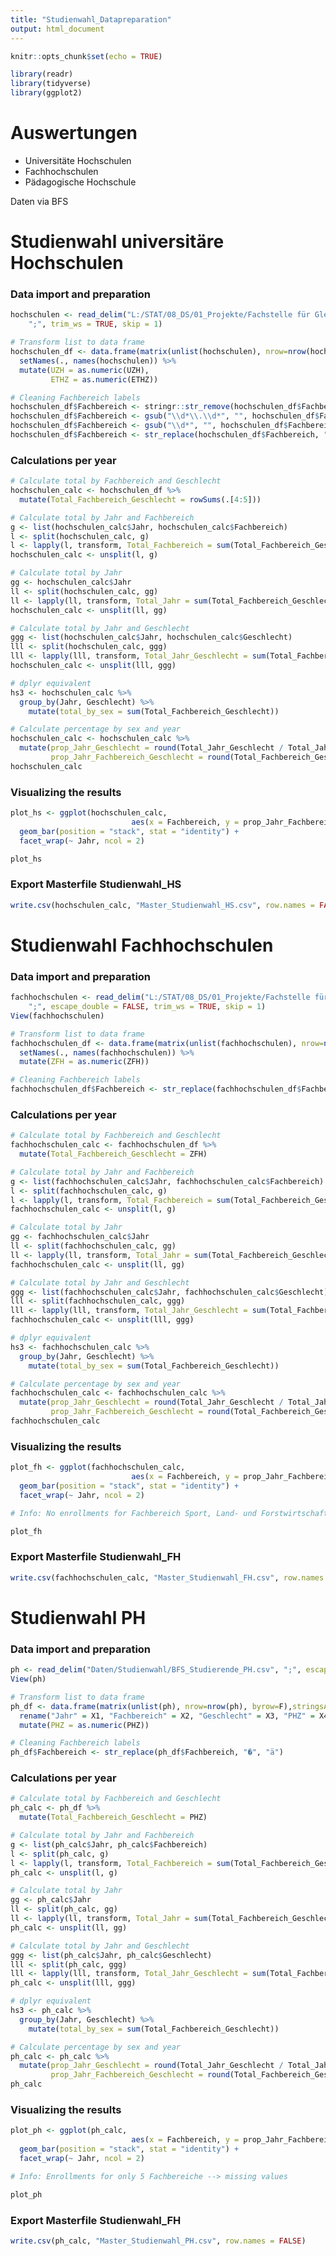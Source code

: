 ```yaml
---
title: "Studienwahl_Datapreparation"
output: html_document
---
```


```r
knitr::opts_chunk$set(echo = TRUE)

library(readr)
library(tidyverse)
library(ggplot2)

```

# Auswertungen

- Universitäte Hochschulen
- Fachhochschulen
- Pädagogische Hochschule

Daten via BFS

# Studienwahl universitäre Hochschulen

### Data import and preparation

```r

hochschulen <- read_delim("L:/STAT/08_DS/01_Projekte/Fachstelle für Gleichstellung/2020/Infoplattform_Berufswahl/Daten/Studienwahl/BFS_Studierende_Hochschulen.csv", 
    ";", trim_ws = TRUE, skip = 1)

# Transform list to data frame
hochschulen_df <- data.frame(matrix(unlist(hochschulen), nrow=nrow(hochschulen), byrow=F),stringsAsFactors=FALSE) %>%
  setNames(., names(hochschulen)) %>%
  mutate(UZH = as.numeric(UZH),
         ETHZ = as.numeric(ETHZ))

# Cleaning Fachbereich labels
hochschulen_df$Fachbereich <- stringr::str_remove(hochschulen_df$Fachbereich, " �bergreifend/�brige")
hochschulen_df$Fachbereich <- gsub("\\d*\\.\\d*", "", hochschulen_df$Fachbereich)
hochschulen_df$Fachbereich <- gsub("\\d*", "", hochschulen_df$Fachbereich)
hochschulen_df$Fachbereich <- str_replace(hochschulen_df$Fachbereich, "�", "ä")

```

### Calculations per year

```r

# Calculate total by Fachbereich and Geschlecht
hochschulen_calc <- hochschulen_df %>%
  mutate(Total_Fachbereich_Geschlecht = rowSums(.[4:5]))

# Calculate total by Jahr and Fachbereich
g <- list(hochschulen_calc$Jahr, hochschulen_calc$Fachbereich)
l <- split(hochschulen_calc, g)
l <- lapply(l, transform, Total_Fachbereich = sum(Total_Fachbereich_Geschlecht))
hochschulen_calc <- unsplit(l, g)

# Calculate total by Jahr
gg <- hochschulen_calc$Jahr
ll <- split(hochschulen_calc, gg)
ll <- lapply(ll, transform, Total_Jahr = sum(Total_Fachbereich_Geschlecht))
hochschulen_calc <- unsplit(ll, gg)

# Calculate total by Jahr and Geschlecht
ggg <- list(hochschulen_calc$Jahr, hochschulen_calc$Geschlecht)
lll <- split(hochschulen_calc, ggg)
lll <- lapply(lll, transform, Total_Jahr_Geschlecht = sum(Total_Fachbereich_Geschlecht))
hochschulen_calc <- unsplit(lll, ggg)

# dplyr equivalent
hs3 <- hochschulen_calc %>% 
  group_by(Jahr, Geschlecht) %>%
    mutate(total_by_sex = sum(Total_Fachbereich_Geschlecht))

# Calculate percentage by sex and year
hochschulen_calc <- hochschulen_calc %>%
  mutate(prop_Jahr_Geschlecht = round(Total_Jahr_Geschlecht / Total_Jahr * 100, 2),
         prop_Jahr_Fachbereich_Geschlecht = round(Total_Fachbereich_Geschlecht / Total_Fachbereich * 100, 2))
hochschulen_calc

```

### Visualizing the results

```r

plot_hs <- ggplot(hochschulen_calc, 
                           aes(x = Fachbereich, y = prop_Jahr_Fachbereich_Geschlecht, fill = Geschlecht)) + 
  geom_bar(position = "stack", stat = "identity") +
  facet_wrap(~ Jahr, ncol = 2)

plot_hs

```

### Export Masterfile Studienwahl_HS

```r

write.csv(hochschulen_calc, "Master_Studienwahl_HS.csv", row.names = FALSE)

```

# Studienwahl Fachhochschulen

### Data import and preparation

```r

fachhochschulen <- read_delim("L:/STAT/08_DS/01_Projekte/Fachstelle für Gleichstellung/2020/Infoplattform_Berufswahl_repo/Daten/Studienwahl/BFS_Studierende_Fachhochschulen.csv", 
    ";", escape_double = FALSE, trim_ws = TRUE, skip = 1)
View(fachhochschulen)

# Transform list to data frame
fachhochschulen_df <- data.frame(matrix(unlist(fachhochschulen), nrow=nrow(fachhochschulen), byrow=F),stringsAsFactors=FALSE) %>%
  setNames(., names(fachhochschulen)) %>%
  mutate(ZFH = as.numeric(ZFH))

# Cleaning Fachbereich labels
fachhochschulen_df$Fachbereich <- str_replace(fachhochschulen_df$Fachbereich, "�", "ü")
```

### Calculations per year

```r

# Calculate total by Fachbereich and Geschlecht
fachhochschulen_calc <- fachhochschulen_df %>%
  mutate(Total_Fachbereich_Geschlecht = ZFH)

# Calculate total by Jahr and Fachbereich
g <- list(fachhochschulen_calc$Jahr, fachhochschulen_calc$Fachbereich)
l <- split(fachhochschulen_calc, g)
l <- lapply(l, transform, Total_Fachbereich = sum(Total_Fachbereich_Geschlecht))
fachhochschulen_calc <- unsplit(l, g)

# Calculate total by Jahr
gg <- fachhochschulen_calc$Jahr
ll <- split(fachhochschulen_calc, gg)
ll <- lapply(ll, transform, Total_Jahr = sum(Total_Fachbereich_Geschlecht))
fachhochschulen_calc <- unsplit(ll, gg)

# Calculate total by Jahr and Geschlecht
ggg <- list(fachhochschulen_calc$Jahr, fachhochschulen_calc$Geschlecht)
lll <- split(fachhochschulen_calc, ggg)
lll <- lapply(lll, transform, Total_Jahr_Geschlecht = sum(Total_Fachbereich_Geschlecht))
fachhochschulen_calc <- unsplit(lll, ggg)

# dplyr equivalent
hs3 <- fachhochschulen_calc %>% 
  group_by(Jahr, Geschlecht) %>%
    mutate(total_by_sex = sum(Total_Fachbereich_Geschlecht))

# Calculate percentage by sex and year
fachhochschulen_calc <- fachhochschulen_calc %>%
  mutate(prop_Jahr_Geschlecht = round(Total_Jahr_Geschlecht / Total_Jahr * 100, 2),
         prop_Jahr_Fachbereich_Geschlecht = round(Total_Fachbereich_Geschlecht / Total_Fachbereich * 100, 2))
fachhochschulen_calc

```

### Visualizing the results

```r

plot_fh <- ggplot(fachhochschulen_calc, 
                           aes(x = Fachbereich, y = prop_Jahr_Fachbereich_Geschlecht, fill = Geschlecht)) + 
  geom_bar(position = "stack", stat = "identity") +
  facet_wrap(~ Jahr, ncol = 2) 

# Info: No enrollments for Fachbereich Sport, Land- und Forstwirtschaft and Nicht zuteilbar --> missing values

plot_fh

```

### Export Masterfile Studienwahl_FH

```r

write.csv(fachhochschulen_calc, "Master_Studienwahl_FH.csv", row.names = FALSE)

```

# Studienwahl PH

### Data import and preparation

```r

ph <- read_delim("Daten/Studienwahl/BFS_Studierende_PH.csv", ";", escape_double = FALSE, trim_ws = TRUE, skip = 1)
View(ph)

# Transform list to data frame
ph_df <- data.frame(matrix(unlist(ph), nrow=nrow(ph), byrow=F),stringsAsFactors=FALSE) %>%
  rename("Jahr" = X1, "Fachbereich" = X2, "Geschlecht" = X3, "PHZ" = X4) %>%
  mutate(PHZ = as.numeric(PHZ))

# Cleaning Fachbereich labels
ph_df$Fachbereich <- str_replace(ph_df$Fachbereich, "�", "ä")

```

### Calculations per year

```r

# Calculate total by Fachbereich and Geschlecht
ph_calc <- ph_df %>%
  mutate(Total_Fachbereich_Geschlecht = PHZ)

# Calculate total by Jahr and Fachbereich
g <- list(ph_calc$Jahr, ph_calc$Fachbereich)
l <- split(ph_calc, g)
l <- lapply(l, transform, Total_Fachbereich = sum(Total_Fachbereich_Geschlecht))
ph_calc <- unsplit(l, g)

# Calculate total by Jahr
gg <- ph_calc$Jahr
ll <- split(ph_calc, gg)
ll <- lapply(ll, transform, Total_Jahr = sum(Total_Fachbereich_Geschlecht))
ph_calc <- unsplit(ll, gg)

# Calculate total by Jahr and Geschlecht
ggg <- list(ph_calc$Jahr, ph_calc$Geschlecht)
lll <- split(ph_calc, ggg)
lll <- lapply(lll, transform, Total_Jahr_Geschlecht = sum(Total_Fachbereich_Geschlecht))
ph_calc <- unsplit(lll, ggg)

# dplyr equivalent
hs3 <- ph_calc %>% 
  group_by(Jahr, Geschlecht) %>%
    mutate(total_by_sex = sum(Total_Fachbereich_Geschlecht))

# Calculate percentage by sex and year
ph_calc <- ph_calc %>%
  mutate(prop_Jahr_Geschlecht = round(Total_Jahr_Geschlecht / Total_Jahr * 100, 2),
         prop_Jahr_Fachbereich_Geschlecht = round(Total_Fachbereich_Geschlecht / Total_Fachbereich * 100, 2))
ph_calc

```

### Visualizing the results

```r

plot_ph <- ggplot(ph_calc, 
                           aes(x = Fachbereich, y = prop_Jahr_Fachbereich_Geschlecht, fill = Geschlecht)) + 
  geom_bar(position = "stack", stat = "identity") +
  facet_wrap(~ Jahr, ncol = 2) 

# Info: Enrollments for only 5 Fachbereiche --> missing values

plot_ph

```

### Export Masterfile Studienwahl_FH

```r

write.csv(ph_calc, "Master_Studienwahl_PH.csv", row.names = FALSE)

```